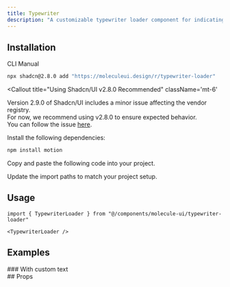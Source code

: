 ```yaml
---
title: Typewriter
description: "A customizable typewriter loader component for indicating loading states in your application. Features smooth typing animations and customizable text content."
---
```


<ComponentPreview name="typewriter-loader-demo" />

## Installation

<Tabs defaultValue="cli">

<TabsList>
  <TabsTrigger value="cli">CLI</TabsTrigger>
  <TabsTrigger value="manual">Manual</TabsTrigger>
</TabsList>
<TabsContent value="cli">

```bash
npx shadcn@2.8.0 add "https://moleculeui.design/r/typewriter-loader"
```

<Callout
  title="Using Shadcn/UI v2.8.0 Recommended"
  className='mt-6'
>
  Version 2.9.0 of Shadcn/UI includes a minor issue affecting the vendor registry.  
  For now, we recommend using v2.8.0 to ensure expected behavior.  
  You can follow the issue [here](https://github.com/shadcn-ui/ui/issues/7849).
</Callout>

</TabsContent>

<TabsContent value='manual'>

<Steps>

<Step>Install the following dependencies:</Step>

```bash
npm install motion
```

<Step>Copy and paste the following code into your project.</Step>

<ComponentSource
  title="components/molecule-ui/typewriter-loader.tsx"
  name="typewriter-loader"
/>

<Step>Update the import paths to match your project setup.</Step>

</Steps>

</TabsContent>

</Tabs>

<div className='mb-6'>

## Usage

```tsx
import { TypewriterLoader } from "@/components/molecule-ui/typewriter-loader"
```

```tsx
<TypewriterLoader />
```

</div>

## Examples

<div>
### With custom text

<ComponentPreview name="typewriter-loader-with-custom-text-demo" />

</div>

<div>
## Props

<AutoTypeTable
  path="registry/molecule-ui/typewriter-loader.tsx"
  name="TypewriterLoaderProps"
/>

</div>

